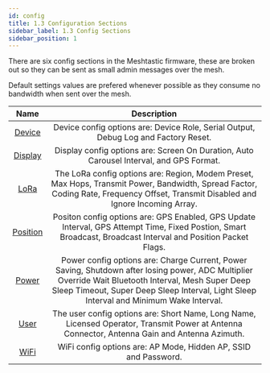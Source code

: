 ```yaml
---
id: config
title: 1.3 Configuration Sections
sidebar_label: 1.3 Config Sections
sidebar_position: 1
---
```


There are six config sections in the Meshtastic firmware, these are broken out so they can be sent as small admin messages over the mesh.

Default settings values are prefered whenever possible as they consume no bandwidth when sent over the mesh.

| Name | Description |
|:----:|:-----------:|
| [Device](device) | Device config options are: Device Role, Serial Output, Debug Log and Factory Reset. |
| [Display](display)  | Display config options are: Screen On Duration, Auto Carousel Interval, and GPS Format. |
| [LoRa](lora) | The LoRa config options are: Region, Modem Preset, Max Hops, Transmit Power, Bandwidth, Spread Factor, Coding Rate, Frequency Offset, Transmit Disabled and Ignore Incoming Array. |
| [Position](position) | Positon config options are: GPS Enabled, GPS Update Interval, GPS Attempt Time, Fixed Postion, Smart Broadcast, Broadcast Interval and Position Packet Flags.  |
| [Power](power) | Power config options are: Charge Current, Power Saving, Shutdown after losing power, ADC Multiplier Override Wait Bluetooth Interval, Mesh Super Deep Sleep Timeout, Super Deep Sleep Interval, Light Sleep Interval and Minimum Wake Interval. |
| [User](user) | The user config options are: Short Name, Long Name, Licensed Operator, Transmit Power at Antenna Connector, Antenna Gain and Antenna Azimuth. |
| [WiFi](wifi) | WiFi config options are: AP Mode, Hidden AP, SSID and Password. |

